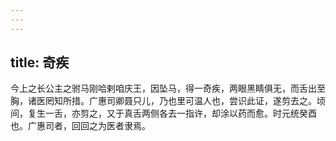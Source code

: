 ```yaml
---
---
---
```

title: 奇疾
---




今上之长公主之驸马刚哈剌咱庆王，因坠马，得一奇疾，两眼黑睛俱无，而舌出至胸，诸医罔知所措。广惠司卿聂只儿，乃也里可温人也，尝识此证，遂剪去之。顷间，复生一舌，亦剪之，又于真舌两侧各去一指许，却涂以药而愈。时元统癸酉也。广惠司者，回回之为医者隶焉。